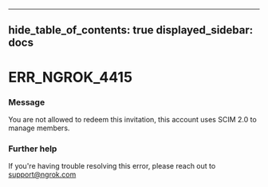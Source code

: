 

---
hide_table_of_contents: true
displayed_sidebar: docs
---


# ERR_NGROK_4415

### Message
You are not allowed to redeem this invitation, this account uses SCIM 2.0 to manage members.

<ErrorDetails error="err_ngrok_4415" />



### Further help
If you're having trouble resolving this error, please reach out to [support@ngrok.com](mailto:support@ngrok.com?subject=Help%20with%20ERR_NGROK_4415)

